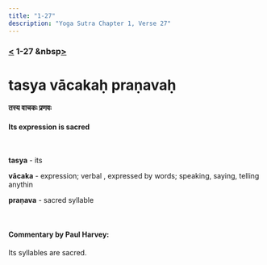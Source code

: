 ```yaml
---
title: "1-27"
description: "Yoga Sutra Chapter 1, Verse 27"
---
```


### [<](/Chapter-1/1-26) 1-27 &nbsp[>](/Chapter-1/1-28/)

# tasya vācakaḥ praṇavaḥ

#### तस्य वाचकः प्रणवः

#### Its expression is sacred

<br />

**tasya** - its <br />

**vācaka** - expression; verbal , expressed by words; speaking, saying, telling anythin <br />

**praṇava** - sacred syllable <br />

<br />

#### Commentary by Paul Harvey:

Its syllables are sacred.

